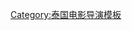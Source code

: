 {{Navbox
|name = 阿比查邦·韋拉斯塔古
|title = [[阿比查邦·魏拉希沙可|阿比查邦·韋拉斯塔古]]執導的電影
|state = {{{state|autocollapse}}}
|listclass = hlist
|list1 = 
* {{link-th|正午顯影|ดอกฟ้าในมือมาร}} (2000)
* {{link-th|極樂森林|สุดเสน่หา}} (2002)
* {{link-th|鐵雞諜網種情花|หัวใจทรนง}} (2003)
* [[熱帶幻夢]] (2004)
* {{link-th|戀愛症候群|แสงศตวรรษ}} (2006)
* [[記憶前世的人|波米叔叔的前世今生]] (2010)
* {{link-en|湄公河大酒店|Mekong Hotel}} (2012)
* {{link-en|華麗之墓|Cemetery of Splendour}} (2015)
* [[十年泰国]] (2018)
* [[记忆 (2021年电影)|记忆]] (2021)
* {{link-en|永恒风暴之年|The Year of the Everlasting Storm}} (2021)
}}<noinclude>
{{collapsible option}}
[[Category:泰国电影导演模板‎]]
</noinclude>